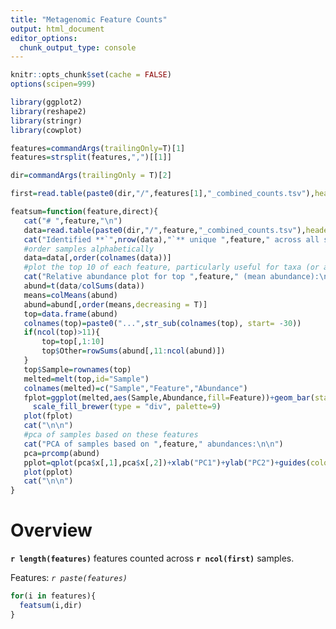 ```yaml
---
title: "Metagenomic Feature Counts"
output: html_document
editor_options: 
  chunk_output_type: console
---
```


```r
knitr::opts_chunk$set(cache = FALSE)
options(scipen=999)

library(ggplot2)
library(reshape2)
library(stringr)
library(cowplot)

features=commandArgs(trailingOnly=T)[1]
features=strsplit(features,",")[[1]]

dir=commandArgs(trailingOnly = T)[2]

first=read.table(paste0(dir,"/",features[1],"_combined_counts.tsv"),header=T,row.names=1,sep="\t")

featsum=function(feature,direct){
   cat("# ",feature,"\n")
   data=read.table(paste0(dir,"/",feature,"_combined_counts.tsv"),header=T,row.names=1,sep="\t")
   cat("Identified **`",nrow(data),"`** unique ",feature," across all samples.\n\n")
   #order samples alphabetically
   data=data[,order(colnames(data))]
   #plot the top 10 of each feature, particularly useful for taxa (or all if <10)
   cat("Relative abundance plot for top ",feature," (mean abundance):\n\n")
   abund=t(data/colSums(data))
   means=colMeans(abund)
   abund=abund[,order(means,decreasing = T)]
   top=data.frame(abund)
   colnames(top)=paste0("...",str_sub(colnames(top), start= -30))
   if(ncol(top)>11){
       top=top[,1:10]
       top$Other=rowSums(abund[,11:ncol(abund)])
   }
   top$Sample=rownames(top)
   melted=melt(top,id="Sample")
   colnames(melted)=c("Sample","Feature","Abundance")
   fplot=ggplot(melted,aes(Sample,Abundance,fill=Feature))+geom_bar(stat="identity")+
     scale_fill_brewer(type = "div", palette=9)
   plot(fplot)
   cat("\n\n")
   #pca of samples based on these features
   cat("PCA of samples based on ",feature," abundances:\n\n")
   pca=prcomp(abund)
   pplot=qplot(pca$x[,1],pca$x[,2])+xlab("PC1")+ylab("PC2")+guides(color=F)
   plot(pplot)
   cat("\n\n")
}

```

# Overview

**`r length(features)`** features counted across **`r ncol(first)`** samples.

Features: *`r paste(features)`*

```r
for(i in features){
  featsum(i,dir)
}
```


